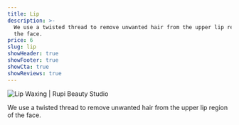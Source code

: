```yaml
---
title: Lip
description: >-
  We use a twisted thread to remove unwanted hair from the upper lip region of
  the face.
price: 6
slug: lip
showHeader: true
showFooter: true
showCta: true
showReviews: true
---
```


![Lip Waxing | Rupi Beauty Studio](/uploads/services/wax-sheet.webp 'Lip Waxing  | Rupi Beauty Studio')

We use a twisted thread to remove unwanted hair from the upper lip region of the face.
